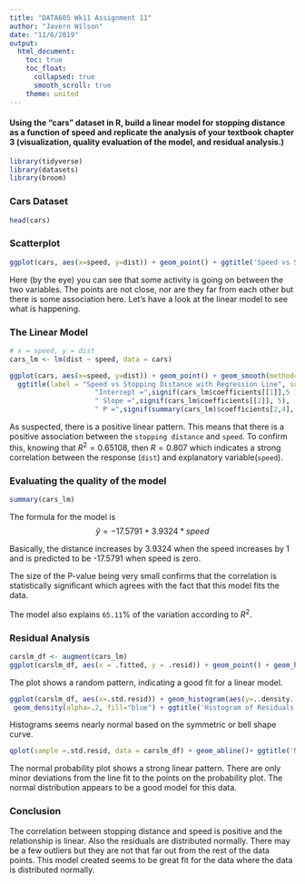 ---
title: "DATA605 Wk11 Assignment 11"
author: "Javern Wilson"
date: "11/6/2019"
output: 
  html_document:
    toc: true
    toc_float:
      collapsed: true
      smooth_scroll: true
    theme: united
---

#### Using the “cars” dataset in R, build a linear model for stopping distance as a function of speed and replicate the analysis of your textbook chapter 3 (visualization, quality evaluation of the model, and residual analysis.) 

```{r warning=TRUE, include=FALSE}
library(tidyverse)
library(datasets)
library(broom)
```

### Cars Dataset

```{r}
head(cars)

```


### Scatterplot

```{r}
ggplot(cars, aes(x=speed, y=dist)) + geom_point() + ggtitle('Speed vs Stopping Distance')

```

Here (by the eye) you can see that some activity is going on between the two variables. The points are not close, nor are they far from each other but there is some association here. Let's have a look at the linear model to see what is happening. 


### The Linear Model

```{r}
# x = speed, y = dist
cars_lm <- lm(dist ~ speed, data = cars)

ggplot(cars, aes(x=speed, y=dist)) + geom_point() + geom_smooth(method=lm, se=F) +  
  ggtitle(label = "Speed vs Stopping Distance with Regression Line", subtitle = paste("R^2 = ",signif(summary(cars_lm)$r.squared, 5),
                     "Intercept =",signif(cars_lm$coefficients[[1]],5 ),
                     " Slope =",signif(cars_lm$coefficients[[2]], 5),
                     " P =",signif(summary(cars_lm)$coefficients[2,4], 5)))

```

As suspected, there is a positive linear pattern. This means that there is a positive association between the `stopping distance` and `speed`. To confirm this, knowing that $R^2 = 0.65108$, then $R = 0.807$ which indicates a strong correlation between the response (`dist`) and explanatory variable(`speed`).

### Evaluating the quality of the model

```{r}
summary(cars_lm)
```

The formula for the model is $$\hat{y} = -17.5791 + 3.9324  * speed$$

Basically, the distance increases by 3.9324 when the speed increases by 1 and is predicted to be -17.5791 when speed is zero.

The size of the P-value being very small confirms that the correlation is statistically significant which agrees with the fact that this model fits the data.

The model also explains `65.11`% of the variation according to $R^2$.


### Residual Analysis
```{r}
carslm_df <- augment(cars_lm)
ggplot(carslm_df, aes(x = .fitted, y = .resid)) + geom_point() + geom_hline(yintercept=0, color = 'orange') + ggtitle('Residual vs Fitted')

```

The plot shows a random pattern, indicating a good fit for a linear model. 

```{r}
ggplot(carslm_df, aes(x=.std.resid)) + geom_histogram(aes(y=..density..), bins = 10 ,colour="black")+
 geom_density(alpha=.2, fill="blue") + ggtitle('Histogram of Residuals')
```
Histograms seems nearly normal based on the symmetric or bell shape curve.

```{r}
qplot(sample =.std.resid, data = carslm_df) + geom_abline()+ ggtitle('Normal Q-Q Plot')
```

The normal probability plot shows a strong linear pattern. There are only minor deviations from the line fit to the points on the probability plot. The normal distribution appears to be a good model for this data.


### Conclusion

The correlation between stopping distance and speed is positive and the relationship is linear. Also the residuals are distributed normally. There may be a few outliers but they are not that far out from the rest of the data points. This model created seems to be great fit for the data where the data is distributed normally.
